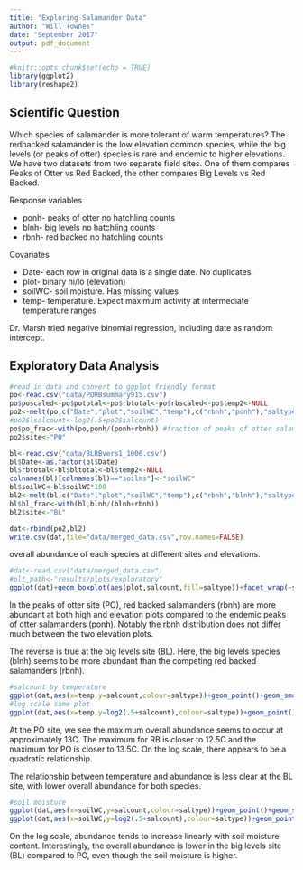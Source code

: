 ```yaml
---
title: "Exploring Salamander Data"
author: "Will Townes"
date: "September 2017"
output: pdf_document
---
```


```r
#knitr::opts_chunk$set(echo = TRUE)
library(ggplot2)
library(reshape2)
```

## Scientific Question

Which species of salamander is more tolerant of warm temperatures? The redbacked salamander is the low elevation common species, while the big levels (or peaks of otter) species is rare and endemic to higher elevations. We have two datasets from two separate field sites. One of them compares Peaks of Otter vs Red Backed, the other compares Big Levels vs Red Backed.

Response variables

* ponh- peaks of otter no hatchling counts
* blnh- big levels no hatchling counts
* rbnh- red backed no hatchling counts

Covariates

* Date- each row in original data is a single date. No duplicates.
* plot- binary hi/lo (elevation)
* soilWC- soil moisture. Has missing values
* temp- temperature. Expect maximum activity at intermediate temperature ranges

Dr. Marsh tried negative binomial regression, including date as random intercept.

## Exploratory Data Analysis

```r
#read in data and convert to ggplot friendly format
po<-read.csv("data/PORBsummary915.csv")
po$poscaled<-po$pototal<-po$rbtotal<-po$rbscaled<-po$temp2<-NULL
po2<-melt(po,c("Date","plot","soilWC","temp"),c("rbnh","ponh"),"saltype",value.name="salcount")
#po2$lsalcount<-log2(.5+po2$salcount)
po$po_frac<-with(po,ponh/(ponh+rbnh)) #fraction of peaks of otter salamanders
po2$site<-"PO"

bl<-read.csv("data/BLRBvers1_1006.csv")
bl$Date<-as.factor(bl$Date)
bl$rbtotal<-bl$bltotal<-bl$temp2<-NULL
colnames(bl)[colnames(bl)=="soilms"]<-"soilWC"
bl$soilWC<-bl$soilWC*100
bl2<-melt(bl,c("Date","plot","soilWC","temp"),c("rbnh","blnh"),"saltype",value.name="salcount")
bl$bl_frac<-with(bl,blnh/(blnh+rbnh))
bl2$site<-"BL"

dat<-rbind(po2,bl2)
write.csv(dat,file="data/merged_data.csv",row.names=FALSE)
```

overall abundance of each species at different sites and elevations.

```r
#dat<-read.csv("data/merged_data.csv")
#plt_path<-"results/plots/exploratory"
ggplot(dat)+geom_boxplot(aes(plot,salcount,fill=saltype))+facet_wrap(~site,scales="free")+ylab("count of adult salamanders")+theme_bw()
```

In the peaks of otter site (PO), red backed salamanders (rbnh) are more abundant at both high and elevation plots compared to the endemic peaks of otter salamanders (ponh). Notably the rbnh distribution does not differ much between the two elevation plots.

The reverse is true at the big levels site (BL). Here, the big levels species (blnh) seems to be more abundant than the competing red backed salamanders (rbnh).

```r
#salcount by temperature
ggplot(dat,aes(x=temp,y=salcount,colour=saltype))+geom_point()+geom_smooth()+facet_wrap(~site,scales="free",nrow=1)+theme_bw()+ylab("count of adult salamanders")
#log scale same plot
ggplot(dat,aes(x=temp,y=log2(.5+salcount),colour=saltype))+geom_point()+geom_smooth()+facet_wrap(~site,scales="free",nrow=1)+theme_bw()
```

At the PO site, we see the maximum overall abundance seems to occur at approximately 13C. The maximum for RB is closer to 12.5C and the maximum for PO is closer to 13.5C. On the log scale, there appears to be a quadratic relationship.

The relationship between temperature and abundance is less clear at the BL site, with lower overall abundance for both species.

```r
#soil moisture
ggplot(dat,aes(x=soilWC,y=salcount,colour=saltype))+geom_point()+geom_smooth()+theme_bw()+facet_grid(site~.,scales="free_y")
ggplot(dat,aes(x=soilWC,y=log2(.5+salcount),colour=saltype))+geom_point()+geom_smooth()+theme_bw()+facet_grid(site~.,scales="free_y")
```

On the log scale, abundance tends to increase linearly with soil moisture content. Interestingly, the overall abundance is lower in the big levels site (BL) compared to PO, even though the soil moisture is higher.